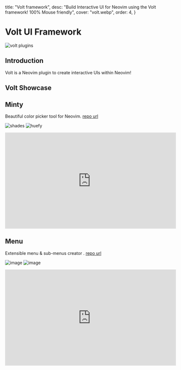   title: "Volt framework",
  desc: "Build Interactive UI for Neovim using the Volt framework! 100% Mouse friendly",
  cover: "volt.webp",
  order: 4,
}

# Volt UI Framework

![volt plugins](/news/volt.webp)

## Introduction

Volt is a Neovim plugin to create interactive UIs within Neovim!

## Volt Showcase 

## Minty

Beautiful color picker tool for Neovim. [repo url](https://github.com/NvChad/minty)

![shades](https://github.com/user-attachments/assets/d499748b-d9c8-4a92-89ba-bfce1814c275)
![huefy](https://github.com/user-attachments/assets/504ba2a1-9d83-492c-9913-f0e159ef9ad8)

<div class="iframe-container">
<iframe width="560" height="315" src="https://www.youtube.com/embed/NHC4jLoR_zI?si=E9upX0ZWT-c5q7v6" title="YouTube video player" frameborder="0" allow="accelerometer; autoplay; clipboard-write; encrypted-media; gyroscope; picture-in-picture; web-share" referrerpolicy="strict-origin-when-cross-origin" allowfullscreen></iframe>
</div>

## Menu

Extensible menu & sub-menus creator . [repo url](https://github.com/NvChad/menu)

![image](https://github.com/user-attachments/assets/c8402279-b86d-432f-ad11-14a76c887ab1)
![image](https://github.com/user-attachments/assets/d70430e1-74d2-40dd-ba60-0b8919d53af6)

<div class="iframe-container">
<iframe width="560" height="315" src="https://www.youtube.com/embed/VauET3tR2J4?si=cT1BTkgXweBTNZWW" title="YouTube video player" frameborder="0" allow="accelerometer; autoplay; clipboard-write; encrypted-media; gyroscope; picture-in-picture; web-share" referrerpolicy="strict-origin-when-cross-origin" allowfullscreen></iframe>
</div>
